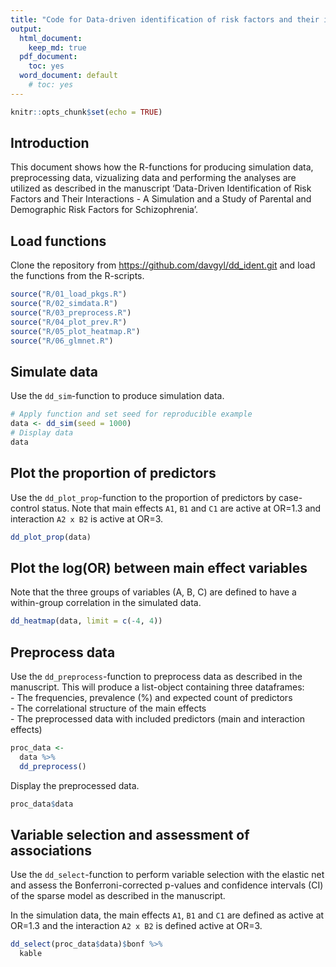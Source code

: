 ```yaml
---
title: "Code for Data-driven identification of risk factors and their interactions"
output:
  html_document: 
    keep_md: true
  pdf_document:
    toc: yes
  word_document: default
    # toc: yes
---
```


```r
knitr::opts_chunk$set(echo = TRUE)
```

## Introduction
This document shows how the R-functions for producing simulation data, preprocessing data, vizualizing data and performing the analyses are utilized as described in the manuscript 'Data-Driven Identification of Risk Factors and Their Interactions - A Simulation and a Study of Parental and Demographic Risk Factors for Schizophrenia'.  

## Load functions

Clone the repository from <https://github.com/davgyl/dd_ident.git> and load the functions from the R-scripts.  

```r
source("R/01_load_pkgs.R")
source("R/02_simdata.R")
source("R/03_preprocess.R")
source("R/04_plot_prev.R")
source("R/05_plot_heatmap.R")
source("R/06_glmnet.R")

```

\pagebreak  

## Simulate data

Use the `dd_sim`-function to produce simulation data.

```r
# Apply function and set seed for reproducible example
data <- dd_sim(seed = 1000)
# Display data
data
```

\pagebreak 

## Plot the proportion of predictors

Use the `dd_plot_prop`-function to the proportion of predictors by case-control status. Note that main effects `A1`, `B1` and `C1` are active at OR=1.3 and interaction `A2 x B2` is active at OR=3.  

```r
dd_plot_prop(data)
```

\pagebreak 

## Plot the log(OR) between main effect variables  
Note that the three groups of variables (A, B, C) are defined to have a within-group correlation in the simulated data.  
```r
dd_heatmap(data, limit = c(-4, 4))
```


\pagebreak 


## Preprocess data

Use the `dd_preprocess`-function to preprocess data as described in the manuscript.  This will produce a list-object containing three dataframes:  
- The frequencies, prevalence (%) and expected count of predictors  
- The correlational structure of the main effects  
- The preprocessed data with included predictors (main and interaction effects)  

```r
proc_data <- 
  data %>% 
  dd_preprocess()
```


Display the preprocessed data.  

```r
proc_data$data
```

\pagebreak

## Variable selection and assessment of associations  

Use the `dd_select`-function to perform variable selection with the elastic net and assess the Bonferroni-corrected p-values and confidence intervals (CI) of the sparse model as described in the manuscript. 
  
In the simulation data, the main effects `A1`, `B1` and `C1` are defined as active at OR=1.3 and the interaction `A2 x B2` is defined active at OR=3.  

```r
dd_select(proc_data$data)$bonf %>% 
  kable
```
